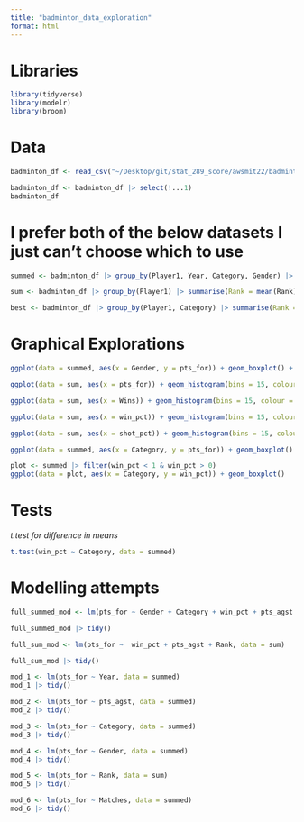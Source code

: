 ```yaml
---
title: "badminton_data_exploration"
format: html
---
```


# Libraries

```r
library(tidyverse)
library(modelr)
library(broom)
```

# Data

```r
badminton_df <- read_csv("~/Desktop/git/stat_289_score/awsmit22/badminton_module/exploration/badminton.csv")

badminton_df <- badminton_df |> select(!...1)
badminton_df
```

# I prefer both of the below datasets I just can't choose which to use

```r
summed <- badminton_df |> group_by(Player1, Year, Category, Gender) |> summarise(Rank = mean(Rank), Matches = sum(Matches), Wins = sum(Wins), Losses = sum(Losses), pts_for = sum(`Points For`), pts_agst = sum(`Points Against`), win_pct = Wins/Matches, shot_pct = pts_for/(pts_for + pts_agst)) |> mutate(Rank = as.integer(Rank)) |> rename(Player = Player1)
```

```r
sum <- badminton_df |> group_by(Player1) |> summarise(Rank = mean(Rank), Matches = sum(Matches), Wins = sum(Wins), Losses = sum(Losses), pts_for = sum(`Points For`), pts_agst = sum(`Points Against`), win_pct = Wins/Matches, shot_pct = pts_for/(pts_for + pts_agst)) |> mutate(Rank = as.integer(Rank)) |> rename(Player = Player1)
```

```r
best <- badminton_df |> group_by(Player1, Category) |> summarise(Rank = mean(Rank), Matches = sum(Matches), Wins = sum(Wins), Losses = sum(Losses), pts_for = sum(`Points For`), pts_agst = sum(`Points Against`), win_pct = Wins/Matches, shot_pct = pts_for/(pts_for + pts_agst)) |> mutate(Rank = as.integer(Rank)) |> rename(Player = Player1)
```


# Graphical Explorations

```r
ggplot(data = summed, aes(x = Gender, y = pts_for)) + geom_boxplot() + facet_wrap(~Category)
```

```r
ggplot(data = sum, aes(x = pts_for)) + geom_histogram(bins = 15, colour = "black", fill = "lightblue")  + theme_minimal()
```

```r
ggplot(data = sum, aes(x = Wins)) + geom_histogram(bins = 15, colour = "black", fill = "lightblue")  + theme_minimal()
```

```r
ggplot(data = sum, aes(x = win_pct)) + geom_histogram(bins = 15, colour = "black", fill = "lightblue")  + theme_minimal()
```

```r
ggplot(data = sum, aes(x = shot_pct)) + geom_histogram(bins = 15, colour = "black", fill = "lightblue")  + theme_minimal()
```

```r
ggplot(data = summed, aes(x = Category, y = pts_for)) + geom_boxplot()
```

```r
plot <- summed |> filter(win_pct < 1 & win_pct > 0)
ggplot(data = plot, aes(x = Category, y = win_pct)) + geom_boxplot()
```

# Tests

*t.test for difference in means*

```r
t.test(win_pct ~ Category, data = summed)
```

# Modelling attempts

```r
full_summed_mod <- lm(pts_for ~ Gender + Category + win_pct + pts_agst + Rank, data = summed)

full_summed_mod |> tidy()
```

```r
full_sum_mod <- lm(pts_for ~  win_pct + pts_agst + Rank, data = sum)

full_sum_mod |> tidy()
```

```r
mod_1 <- lm(pts_for ~ Year, data = summed)
mod_1 |> tidy()
```

```r
mod_2 <- lm(pts_for ~ pts_agst, data = summed)
mod_2 |> tidy()
```

```r
mod_3 <- lm(pts_for ~ Category, data = summed)
mod_3 |> tidy()
```

```r
mod_4 <- lm(pts_for ~ Gender, data = summed)
mod_4 |> tidy()
```

```r
mod_5 <- lm(pts_for ~ Rank, data = sum)
mod_5 |> tidy()
```

```r
mod_6 <- lm(pts_for ~ Matches, data = summed)
mod_6 |> tidy()
```







